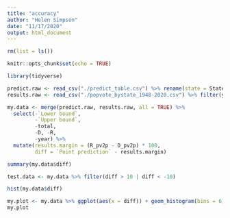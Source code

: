 ```yaml
---
title: "accuracy"
author: "Helen Simpson"
date: "11/17/2020"
output: html_document
---
```


```r

rm(list = ls())

knitr::opts_chunk$set(echo = TRUE)

library(tidyverse)

```

```r

predict.raw <- read_csv("./predict_table.csv") %>% rename(state = State)
results.raw <- read_csv("./popvote_bystate_1948-2020.csv") %>% filter(year == 2020)

my.data <- merge(predict.raw, results.raw, all = TRUE) %>% 
  select(-`Lower bound`, 
         -`Upper bound`, 
         -total, 
         -D, -R, 
         -year) %>% 
  mutate(results.margin = (R_pv2p - D_pv2p) * 100,
         diff = `Point prediction` - results.margin)

summary(my.data$diff)

test.data <- my.data %>% filter(diff > 10 | diff < -10)

hist(my.data$diff)

my.plot <- my.data %>% ggplot(aes(x = diff)) + geom_histogram(bins = 6) + theme_classic()
my.plot
```

